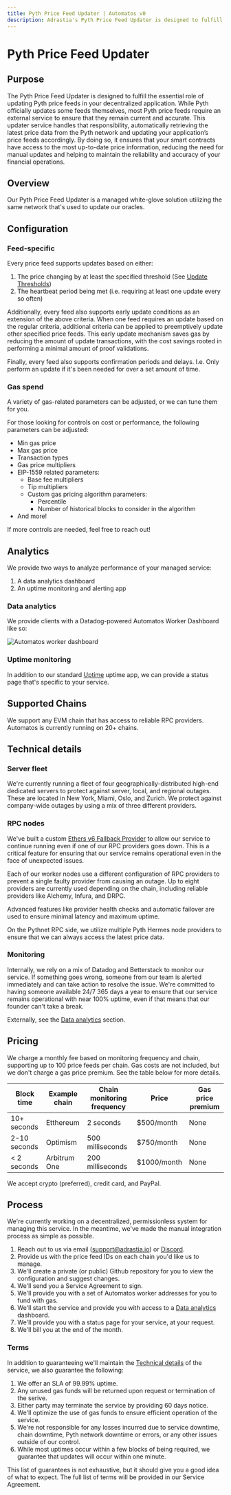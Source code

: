```yaml
---
title: Pyth Price Feed Updater | Automatos v0
description: Adrastia's Pyth Price Feed Updater is designed to fulfill the essential role of updating Pyth price feeds in your decentralized application.
---
```



# Pyth Price Feed Updater

## Purpose

The Pyth Price Feed Updater is designed to fulfill the essential role of updating Pyth price feeds in your decentralized application. While Pyth officially updates some feeds themselves, most Pyth price feeds require an external service to ensure that they remain current and accurate. This updater service handles that responsibility, automatically retrieving the latest price data from the Pyth network and updating your application’s price feeds accordingly. By doing so, it ensures that your smart contracts have access to the most up-to-date price information, reducing the need for manual updates and helping to maintain the reliability and accuracy of your financial operations.

## Overview

Our Pyth Price Feed Updater is a managed white-glove solution utilizing the same network that's used to update our oracles.

## Configuration

### Feed-specific

Every price feed supports updates based on either:

1. The price changing by at least the specified threshold (See [Update Thresholds](/misc/update-thresholds))
2. The heartbeat period being met (i.e. requiring at least one update every so often)

Additionally, every feed also supports early update conditions as an extension of the above criteria. When one feed requires an update based on the regular criteria, additional criteria can be applied to preemptively update other specified price feeds. This early update mechanism saves gas by reducing the amount of update transactions, with the cost savings rooted in performing a minimal amount of proof validations.

Finally, every feed also supports confirmation periods and delays. I.e. Only perform an update if it's been needed for over a set amount of time.

### Gas spend

A variety of gas-related parameters can be adjusted, or we can tune them for you.

For those looking for controls on cost or performance, the following parameters can be adjusted:

- Min gas price
- Max gas price
- Transaction types
- Gas price multipliers
- EIP-1559 related parameters:
  - Base fee multipliers
  - Tip multipliers
  - Custom gas pricing algorithm parameters:
    - Percentile
    - Number of historical blocks to consider in the algorithm
- And more!

If more controls are needed, feel free to reach out!

## Analytics

We provide two ways to analyze performance of your managed service:

1. A data analytics dashboard
2. An uptime monitoring and alerting app

### Data analytics

We provide clients with a Datadog-powered Automatos Worker Dashboard like so:

![Automatos worker dashboard](/images/pyth-price-feed-updater-analytics.png)

### Uptime monitoring

In addition to our standard [Uptime](https://status.adrastia.io) uptime app, we can provide a status page that's specific to your service.

## Supported Chains

We support any EVM chain that has access to reliable RPC providers. Automatos is currently running on 20+ chains.

## Technical details

### Server fleet

We're currently running a fleet of four geographically-distributed high-end dedicated servers to protect against server, local, and regional outages. These are located in New York, Miami, Oslo, and Zurich. We protect against company-wide outages by using a mix of three different providers.

### RPC nodes

We've built a custom [Ethers v6 Fallback Provider](https://github.com/adrastia-oracle/ethers-v6-fallback-provider) to allow our service to continue running even if one of our RPC providers goes down. This is a critical feature for ensuring that our service remains operational even in the face of unexpected issues.

Each of our worker nodes use a different configuration of RPC providers to prevent a single faulty provider from causing an outage. Up to eight providers are currently used depending on the chain, including reliable providers like Alchemy, Infura, and DRPC.

Advanced features like provider health checks and automatic failover are used to ensure minimal latency and maximum uptime.

On the Pythnet RPC side, we utilize multiple Pyth Hermes node providers to ensure that we can always access the latest price data.

### Monitoring

Internally, we rely on a mix of Datadog and Betterstack to monitor our service. If something goes wrong, someone from our team is alerted immediately and can take action to resolve the issue. We're committed to having someone available 24/7 365 days a year to ensure that our service remains operational with near 100% uptime, even if that means that our founder can't take a break.

Externally, see the [Data analytics](#data-analytics) section.

## Pricing

We charge a monthly fee based on monitoring frequency and chain, supporting up to 100 price feeds per chain. Gas costs are not included, but we don't charge a gas price premium. See the table below for more details.

| Block time   | Example chain | Chain monitoring frequency | Price       | Gas price premium |
| ------------ | ------------- | -------------------------- | ----------- | ----------------- |
| 10+ seconds  | Etthereum     | 2 seconds                  | $500/month  | None              |
| 2-10 seconds | Optimism      | 500 milliseconds           | $750/month  | None              |
| \< 2 seconds | Arbitrum One  | 200 milliseconds           | $1000/month | None              |

We accept crypto (preferred), credit card, and PayPal.

## Process

We're currently working on a decentralized, permissionless system for managing this service. In the meantime, we've made the manual integration process as simple as possible.

1. Reach out to us via email ([support@adrastia.io](mailto:support@adrastia.io)) or [Discord](https://discord.adrastia.io).
2. Provide us with the price feed IDs on each chain you'd like us to manage.
3. We'll create a private (or public) Github repository for you to view the configuration and suggest changes.
4. We'll send you a Service Agreement to sign.
5. We'll provide you with a set of Automatos worker addresses for you to fund with gas.
6. We'll start the service and provide you with access to a [Data analytics](#data-analytics) dashboard.
7. We'll provide you with a status page for your service, at your request.
8. We'll bill you at the end of the month.

### Terms

In addition to guaranteeing we'll maintain the [Technical details](#technical-details) of the service, we also guarantee the following:

1. We offer an SLA of 99.99% uptime.
2. Any unused gas funds will be returned upon request or termination of the serive.
3. Either party may terminate the service by providing 60 days notice.
4. We'll optimize the use of gas funds to ensure efficient operation of the service.
5. We're not responsible for any losses incurred due to service downtime, chain downtime, Pyth network downtime or errors, or any other issues outside of our control.
6. While most uptimes occur within a few blocks of being required, we guarantee that updates will occur within one minute.

This list of guarantees is not exhaustive, but it should give you a good idea of what to expect. The full list of terms will be provided in our Service Agreement.
